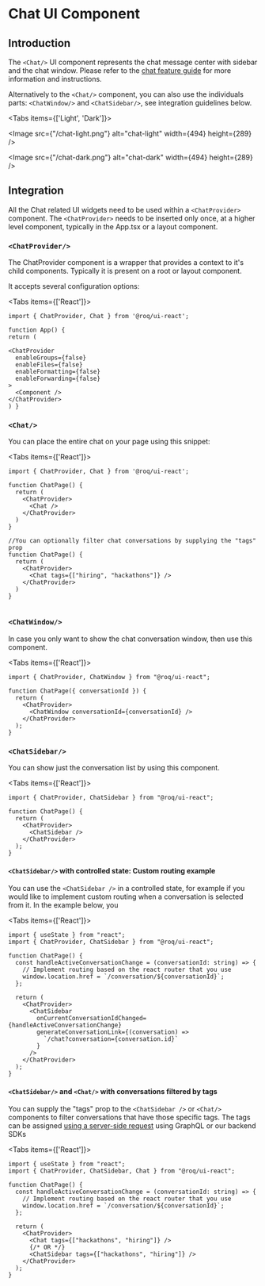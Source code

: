 
# Chat UI Component

## Introduction

The `<Chat/>` UI component represents the chat message center with sidebar and the chat window. Please refer to
the [chat feature guide](/chat) for more information and instructions.

Alternatively to the `<Chat/>` component, you can also use the individuals parts: `<ChatWindow/>` and
`<ChatSidebar/>`, see integration guidelines below.

<Tabs items={['Light', 'Dark']}><Tab>

<Image src={"/chat-light.png"} alt="chat-light" width={494} height={289} />

</Tab><Tab>

<Image src={"/chat-dark.png"} alt="chat-dark" width={494} height={289} />

</Tab></Tabs>

## Integration

<DoBasicSetup />

All the Chat related UI widgets need to be used within a `<ChatProvider>` component.
The `<ChatProvider>` needs to be inserted only once, at a higher level component, typically in the App.tsx or a layout component.

### `<ChatProvider/>`

The ChatProvider component is a wrapper that provides a context to it's child components. Typically it is present on a root or layout component.

It accepts several configuration options:

<Tabs items={['React']}><Tab>
```tsx
import { ChatProvider, Chat } from '@roq/ui-react';

function App() {
return (

<ChatProvider
  enableGroups={false}
  enableFiles={false}
  enableFormatting={false}
  enableForwarding={false}
>
  <Component />
</ChatProvider>
) }

````
</Tab></Tabs>

### `<Chat/>`

You can place the entire chat on your page using this snippet:

<Tabs items={['React']}><Tab>
```tsx
import { ChatProvider, Chat } from '@roq/ui-react';

function ChatPage() {
  return (
    <ChatProvider>
      <Chat />
    </ChatProvider>
  )
}

//You can optionally filter chat conversations by supplying the "tags" prop
function ChatPage() {
  return (
    <ChatProvider>
      <Chat tags={["hiring", "hackathons"]} />
    </ChatProvider>
  )
}


````

</Tab></Tabs>

### `<ChatWindow/>`

In case you only want to show the chat conversation window, then use this component.

<Tabs items={['React']}><Tab>

```tsx
import { ChatProvider, ChatWindow } from "@roq/ui-react";

function ChatPage({ conversationId }) {
  return (
    <ChatProvider>
      <ChatWindow conversationId={conversationId} />
    </ChatProvider>
  );
}
```

</Tab></Tabs>

### `<ChatSidebar/>`

You can show just the conversation list by using this component.

<Tabs items={['React']}><Tab>

```tsx
import { ChatProvider, ChatSidebar } from "@roq/ui-react";

function ChatPage() {
  return (
    <ChatProvider>
      <ChatSidebar />
    </ChatProvider>
  );
}
```

</Tab></Tabs>

#### `<ChatSidebar/>` with controlled state: Custom routing example

You can use the `<ChatSidebar />` in a controlled state, for example if you would like to implement custom routing when a conversation is selected from it.
In the example below, you

<Tabs items={['React']}><Tab>

```tsx
import { useState } from "react";
import { ChatProvider, ChatSidebar } from "@roq/ui-react";

function ChatPage() {
  const handleActiveConversationChange = (conversationId: string) => {
    // Implement routing based on the react router that you use
    window.location.href = `/conversation/${conversationId}`;
  };

  return (
    <ChatProvider>
      <ChatSidebar
        onCurrentConversationIdChanged={handleActiveConversationChange}
        generateConversationLink={(conversation) =>
          `/chat?conversation={conversation.id}`
        }
      />
    </ChatProvider>
  );
}
```

</Tab></Tabs>

#### `<ChatSidebar/>` and `<Chat/>` with conversations filtered by tags

You can supply the "tags" prop to the `<ChatSidebar />` or `<Chat/>` components to filter conversations that have those specific tags.
The tags can be assigned [using a server-side request](/chat/api#assigntagstoconversation) using GraphQL or our backend SDKs

<Tabs items={['React']}><Tab>

```tsx
import { useState } from "react";
import { ChatProvider, ChatSidebar, Chat } from "@roq/ui-react";

function ChatPage() {
  const handleActiveConversationChange = (conversationId: string) => {
    // Implement routing based on the react router that you use
    window.location.href = `/conversation/${conversationId}`;
  };

  return (
    <ChatProvider>
      <Chat tags={["hackathons", "hiring"]} />
      {/* OR */}
      <ChatSidebar tags={["hackathons", "hiring"]} />
    </ChatProvider>
  );
}
```

</Tab></Tabs>
